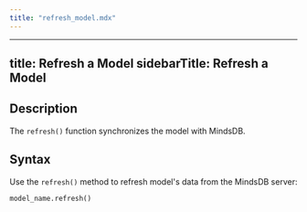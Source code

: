 ```yaml
---
title: "refresh_model.mdx"
---
```


---
title: Refresh a Model
sidebarTitle: Refresh a Model
---

## Description

The `refresh()` function synchronizes the model with MindsDB.

## Syntax

Use the `refresh()` method to refresh model's data from the MindsDB server:

```python
model_name.refresh()
```
